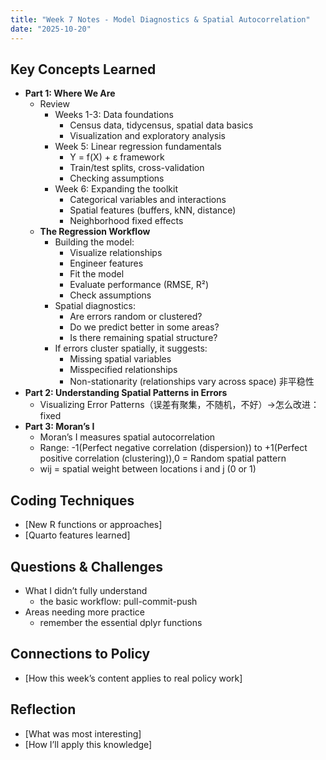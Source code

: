 ```yaml
---
title: "Week 7 Notes - Model Diagnostics & Spatial Autocorrelation"
date: "2025-10-20"
---
```


## Key Concepts Learned
- **Part 1: Where We Are**
  - Review
    - Weeks 1-3: Data foundations
      - Census data, tidycensus, spatial data basics
      - Visualization and exploratory analysis
    - Week 5: Linear regression fundamentals
      - Y = f(X) + ε framework
      - Train/test splits, cross-validation
      - Checking assumptions
    - Week 6: Expanding the toolkit
      - Categorical variables and interactions
      - Spatial features (buffers, kNN, distance)
      - Neighborhood fixed effects
  - **The Regression Workflow**
    - Building the model:
      - Visualize relationships
      - Engineer features
      - Fit the model
      - Evaluate performance (RMSE, R²)
      - Check assumptions
    - Spatial diagnostics:
      - Are errors random or clustered?
      - Do we predict better in some areas?
      - Is there remaining spatial structure?
    - If errors cluster spatially, it suggests:
      - Missing spatial variables
      - Misspecified relationships
      - Non-stationarity (relationships vary across space) 非平稳性
- **Part 2: Understanding Spatial Patterns in Errors**
  - Visualizing Error Patterns（误差有聚集，不随机，不好）→怎么改进：fixed
- **Part 3: Moran’s I**
  - Moran’s I measures spatial autocorrelation
  - Range: -1(Perfect negative correlation (dispersion)) to +1(Perfect positive correlation (clustering)),0 = Random spatial pattern
  -  wij = spatial weight between locations i and j (0 or 1)
    

## Coding Techniques
- [New R functions or approaches]
- [Quarto features learned]

## Questions & Challenges
- What I didn't fully understand
  - the basic workflow: pull-commit-push
- Areas needing more practice
  - remember the essential dplyr functions

## Connections to Policy
- [How this week's content applies to real policy work]

## Reflection
- [What was most interesting]
- [How I'll apply this knowledge]
